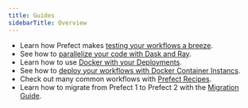 ```yaml
---
title: Guides
sidebarTitle: Overview
---
```


- Learn how Prefect makes [testing your workflows a breeze](/2.9.0/guides/testing/).
- See how to [parallelize your code with Dask and Ray](/2.9.0/guides/dask-ray-task-runners/).
- Learn how to use [Docker with your Deployments](/2.9.0/guides/deployment/docker/).
- See how to [deploy your workflows with Docker Container Instancs](/2.9.0/guides/deployment/aci/).
- Check out many common workflows with [Prefect Recipes](/2.9.0/guides/recipes/recipes/).
- Learn how to migrate from Prefect 1 to Prefect 2 with the [Migration Guide](/2.9.0/guides/migration-guide/).
